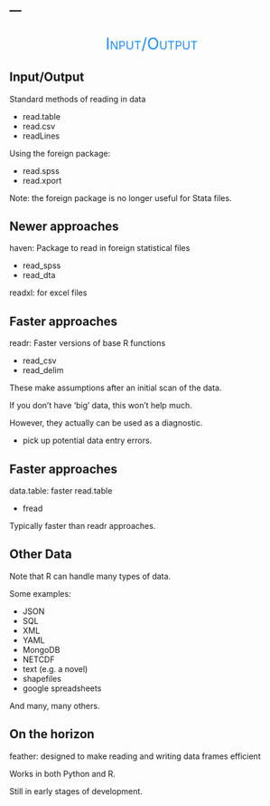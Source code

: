 ---
---

## 

<div style="text-align:center; font-size:200%; font-variant:small-caps;" ><span style='color:#1e90ff'>Input/Output</span></div>


## Input/Output

Standard methods of reading in data

  - <span class="func">read.table</span>
  - <span class="func">read.csv</span>
  - <span class="func">readLines</span>

Using the <span class="pack">foreign</span> package:

  - <span class="func">read.spss</span>
  - <span class="func">read.xport</span>

Note: the foreign package is no longer useful for Stata files.


## Newer approaches

<span class="pack">haven</span>: Package to read in foreign statistical files

  - <span class="func">read_spss</span>
  - <span class="func">read_dta</span>

<span class="pack">readxl</span>: for excel files



## Faster approaches

<span class="pack">readr</span>: Faster versions of base R functions

  - <span class="func">read_csv</span>
  - <span class="func">read_delim</span>

These make assumptions after an initial scan of the data.

If you don't have 'big' data, this won't help much.

However, they actually can be used as a diagnostic.

  - pick up potential data entry errors.



## Faster approaches

<span class="pack">data.table</span>: faster read.table

  - <span class="func">fread</span>

Typically faster than <span class="pack">readr</span> approaches.


## Other Data

Note that R can handle many types of data.

Some examples:

- JSON
- SQL
- XML
- YAML
- MongoDB
- NETCDF
- text (e.g. a novel)
- shapefiles
- google spreadsheets

And many, many others.


## On the horizon
 
<span class="pack">feather</span>: designed to make reading and writing data frames efficient

Works in both Python and R.

Still in early stages of development.